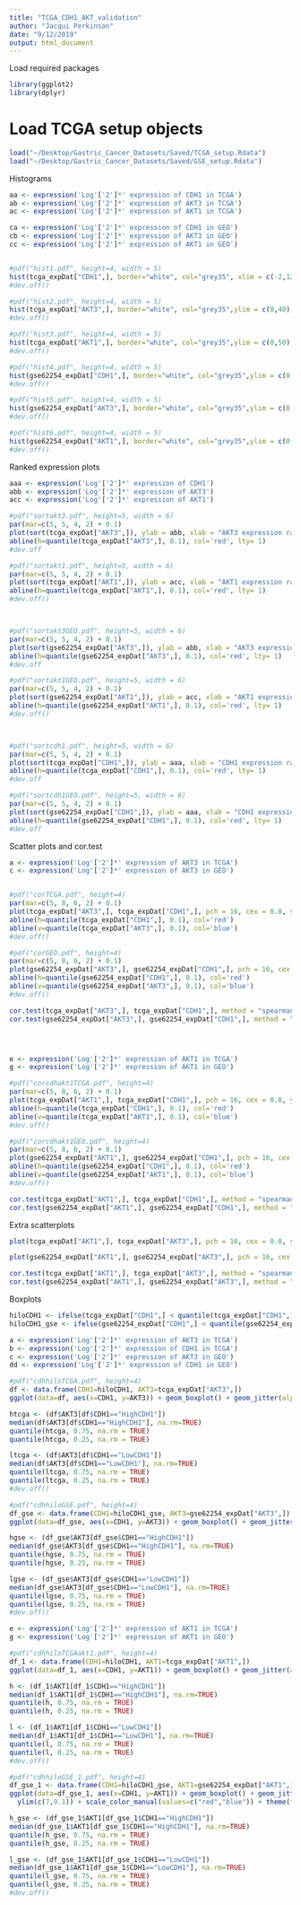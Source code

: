 ```yaml
---
title: "TCGA_CDH1_AKT_validation"
author: "Jacqui Perkinson"
date: "9/12/2019"
output: html_document
---
```


Load required packages

```r
library(ggplot2)
library(dplyr)
```

# Load TCGA setup objects

```r
load("~/Desktop/Gastric_Cancer_Datasets/Saved/TCGA_setup.Rdata")
load("~/Desktop/Gastric_Cancer_Datasets/Saved/GSE_setup.Rdata")
```

Histograms

```r
aa <- expression('Log'['2']*' expression of CDH1 in TCGA')
ab <- expression('Log'['2']*' expression of AKT3 in TCGA')
ac <- expression('Log'['2']*' expression of AKT1 in TCGA')

ca <- expression('Log'['2']*' expression of CDH1 in GEO')
cb <- expression('Log'['2']*' expression of AKT3 in GEO')
cc <- expression('Log'['2']*' expression of AKT1 in GEO')


#pdf("hist1.pdf", height=4, width = 5)
hist(tcga_expDat["CDH1",], border="white", col="grey35", xlim = c(-2,12), xlab = aa, main = "", cex.lab=1.5, cex.axis=1.5, n=30, yaxp = c(0,120,3), ylim = c(0,120))
#dev.off()

#pdf("hist2.pdf", height=4, width = 5)
hist(tcga_expDat["AKT3",], border="white", col="grey35",ylim = c(0,40), xlim = c(1,8), xlab = ab, main = "", cex.lab=1.5, cex.axis=1.5, n=30)
#dev.off()

#pdf("hist3.pdf", height=4, width = 5)
hist(tcga_expDat["AKT1",], border="white", col="grey35",ylim = c(0,50), xlim = c(5.5,9), xlab = ac, main = "", cex.lab=1.5, cex.axis=1.5, n=40, yaxp = c(0,50,5))
#dev.off()

#pdf("hist4.pdf", height=4, width = 5)
hist(gse62254_expDat["CDH1",], border="white", col="grey35",ylim = c(0,60), xlim = c(6,13), xlab = ca, main = "", cex.lab=1.5, cex.axis=1.5, n=30, yaxp = c(0,60,3))
#dev.off()

#pdf("hist5.pdf", height=4, width = 5)
hist(gse62254_expDat["AKT3",], border="white", col="grey35",ylim = c(0,30), xlim = c(7,12), xlab = cb, main = "", cex.lab=1.5, cex.axis=1.5, n=30)
#dev.off()

#pdf("hist6.pdf", height=4, width = 5)
hist(gse62254_expDat["AKT1",], border="white", col="grey35",ylim = c(0,40), xlim = c(7,9.5), xlab = cc, main = "", cex.lab=1.5, cex.axis=1.5, n=30)
#dev.off()
```

Ranked expression plots

```r
aaa <- expression('Log'['2']*' expression of CDH1')
abb <- expression('Log'['2']*' expression of AKT3')
acc <- expression('Log'['2']*' expression of AKT1')

#pdf("sortakt3.pdf", height=5, width = 6)
par(mar=c(5, 5, 4, 2) + 0.1)
plot(sort(tcga_expDat["AKT3",]), ylab = abb, xlab = "AKT3 expression rank in TCGA", pch = 16, cex = 0.8, cex.lab=1.5, cex.axis=1.5, yaxp = c(1,8,7), ylim = c(1,8))
abline(h=quantile(tcga_expDat["AKT3",], 0.1), col='red', lty= 1)
#dev.off

#pdf("sortakt1.pdf", height=5, width = 6)
par(mar=c(5, 5, 4, 2) + 0.1)
plot(sort(tcga_expDat["AKT1",]), ylab = acc, xlab = "AKT1 expression rank in TCGA", pch = 16, cex = 0.8, cex.lab=1.5, cex.axis=1.5, yaxp = c(6,9,3))
abline(h=quantile(tcga_expDat["AKT1",], 0.1), col='red', lty= 1)
#dev.off()



#pdf("sortakt3GEO.pdf", height=5, width = 6)
par(mar=c(5, 5, 4, 2) + 0.1)
plot(sort(gse62254_expDat["AKT3",]), ylab = abb, xlab = "AKT3 expression rank in GEO", pch = 16, cex = 0.8, cex.lab=1.5, cex.axis=1.5, ylim = c(7,11), yaxp = c(7,11,4))
abline(h=quantile(gse62254_expDat["AKT3",], 0.1), col='red', lty= 1)
#dev.off

#pdf("sortakt1GEO.pdf", height=5, width = 6)
par(mar=c(5, 5, 4, 2) + 0.1)
plot(sort(gse62254_expDat["AKT1",]), ylab = acc, xlab = "AKT1 expression rank in GEO", pch = 16, cex = 0.8, cex.lab=1.5, cex.axis=1.5, ylim = c(7,9), yaxp = c(7,9,4))
abline(h=quantile(gse62254_expDat["AKT1",], 0.1), col='red', lty= 1)
#dev.off()



#pdf("sortcdh1.pdf", height=5, width = 6)
par(mar=c(5, 5, 4, 2) + 0.1)
plot(sort(tcga_expDat["CDH1",]), ylab = aaa, xlab = "CDH1 expression rank in TCGA", pch = 16, cex = 0.8, cex.lab=1.5, cex.axis=1.5, ylim = c(-2,12), yaxp = c(-2,12,4))
abline(h=quantile(tcga_expDat["CDH1",], 0.1), col='red', lty= 1)
#dev.off

#pdf("sortcdh1GEO.pdf", height=5, width = 6)
par(mar=c(5, 5, 4, 2) + 0.1)
plot(sort(gse62254_expDat["CDH1",]), ylab = aaa, xlab = "CDH1 expression rank in GEO", pch = 16, cex = 0.8, cex.lab=1.5, cex.axis=1.5, ylim = c(6,14), yaxp = c(6,14,4))
abline(h=quantile(gse62254_expDat["CDH1",], 0.1), col='red', lty= 1)
#dev.off
```

Scatter plots and cor.test

```r
a <- expression('Log'['2']*' expression of AKT3 in TCGA')
c <- expression('Log'['2']*' expression of AKT3 in GEO')


#pdf("corTCGA.pdf", height=4)
par(mar=c(5, 8, 6, 2) + 0.1)
plot(tcga_expDat["AKT3",], tcga_expDat["CDH1",], pch = 16, cex = 0.8, ylab = "CDH1 in TCGA", xlab =a,  ylim = c(0,12), cex.lab=1.5, cex.axis=1.5, yaxp = c(0,12,6))
abline(h=quantile(tcga_expDat["CDH1",], 0.1), col='red')
abline(v=quantile(tcga_expDat["AKT3",], 0.1), col='blue')
#dev.off()

#pdf("corGEO.pdf", height=4)
par(mar=c(5, 8, 6, 2) + 0.1)
plot(gse62254_expDat["AKT3",], gse62254_expDat["CDH1",], pch = 16, cex = 0.8, ylab = "CDH1 in GEO", xlab =c, xlim = c(7,11), ylim = c(6,13),yaxp = c(6,13,2), cex.lab=1.5, cex.axis=1.5)
abline(h=quantile(gse62254_expDat["CDH1",], 0.1), col='red')
abline(v=quantile(gse62254_expDat["AKT3",], 0.1), col='blue')
#dev.off()

cor.test(tcga_expDat["AKT3",], tcga_expDat["CDH1",], method = "spearman")
cor.test(gse62254_expDat["AKT3",], gse62254_expDat["CDH1",], method = "spearman")




e <- expression('Log'['2']*' expression of AKT1 in TCGA')
g <- expression('Log'['2']*' expression of AKT1 in GEO')

#pdf("corcdhakt1TCGA.pdf", height=4)
par(mar=c(5, 8, 6, 2) + 0.1)
plot(tcga_expDat["AKT1",], tcga_expDat["CDH1",], pch = 16, cex = 0.8, ylab = "CDH1 in TCGA", xlab =e, ylim = c(-2,12), xlim = c(5.5,9), cex.lab=1.5, cex.axis=1.5, yaxp = c(-2,12,4))
abline(h=quantile(tcga_expDat["CDH1",], 0.1), col='red')
abline(v=quantile(tcga_expDat["AKT1",], 0.1), col='blue')
#dev.off()

#pdf("corcdhakt1GEO.pdf", height=4)
par(mar=c(5, 8, 6, 2) + 0.1)
plot(gse62254_expDat["AKT1",], gse62254_expDat["CDH1",], pch = 16, cex = 0.8, ylab = "CDH1 in GEO", xlab =g, ylim = c(6,13), xlim = c(7,9.5), cex.lab=1.5, cex.axis=1.5, yaxp = c(6,13,2))
abline(h=quantile(gse62254_expDat["CDH1",], 0.1), col='red')
abline(v=quantile(gse62254_expDat["AKT1",], 0.1), col='blue')
#dev.off()

cor.test(tcga_expDat["AKT1",], tcga_expDat["CDH1",], method = "spearman")
cor.test(gse62254_expDat["AKT1",], gse62254_expDat["CDH1",], method = "spearman")
```

Extra scatterplots

```r
plot(tcga_expDat["AKT1",], tcga_expDat["AKT3",], pch = 16, cex = 0.8, ylab = "Log2 expression of AKT3 in TCGA", xlab ="Log2 expression of AKT1 in TCGA", xlim = c(5.5,9))

plot(gse62254_expDat["AKT1",], gse62254_expDat["AKT3",], pch = 16, cex = 0.8, ylab = "Log2 expression of AKT3 in GEO", xlab ="Log2 expression of AKT1 in GEO", xlim = c(7,9.5), ylim = c(7,11))

cor.test(tcga_expDat["AKT1",], tcga_expDat["AKT3",], method = "spearman")
cor.test(gse62254_expDat["AKT1",], gse62254_expDat["AKT3",], method = "spearman")
```

Boxplots

```r
hiloCDH1 <- ifelse(tcga_expDat["CDH1",] < quantile(tcga_expDat["CDH1",],0.1), "LowCDH1", "HighCDH1")
hiloCDH1_gse <- ifelse(gse62254_expDat["CDH1",] < quantile(gse62254_expDat["CDH1",],0.1), "LowCDH1", "HighCDH1")

a <- expression('Log'['2']*' expression of AKT3 in TCGA')
b <- expression('Log'['2']*' expression of CDH1 in TCGA')
c <- expression('Log'['2']*' expression of AKT3 in GEO')
dd <- expression('Log'['2']*' expression of CDH1 in GEO')

#pdf("cdhhiloTCGA.pdf", height=4)
df <- data.frame(CDH1=hiloCDH1, AKT3=tcga_expDat["AKT3",])
ggplot(data=df, aes(x=CDH1, y=AKT3)) + geom_boxplot() + geom_jitter(alpha=0.3, width=0.1, aes(colour=CDH1)) + theme(panel.grid.major = element_blank(), panel.grid.minor = element_blank(), panel.background = element_blank(), axis.line = element_line(colour = "black")) + xlab(b) + ylab(a) + ylim(c(0,8)) + scale_color_manual(values=c("red","blue")) + theme(text = element_text(size=16))

htcga <- (df$AKT3[df$CDH1=="HighCDH1"])
median(df$AKT3[df$CDH1=="HighCDH1"], na.rm=TRUE)
quantile(htcga, 0.75, na.rm = TRUE) 
quantile(htcga, 0.25, na.rm = TRUE) 

ltcga <- (df$AKT3[df$CDH1=="LowCDH1"])
median(df$AKT3[df$CDH1=="LowCDH1"], na.rm=TRUE)
quantile(ltcga, 0.75, na.rm = TRUE) 
quantile(ltcga, 0.25, na.rm = TRUE) 
#dev.off() 

#pdf("cdhhiloGSE.pdf", height=4)
df_gse <- data.frame(CDH1=hiloCDH1_gse, AKT3=gse62254_expDat["AKT3",])
ggplot(data=df_gse, aes(x=CDH1, y=AKT3)) + geom_boxplot() + geom_jitter(alpha=0.3, width=0.1, aes(colour=CDH1)) + theme(panel.grid.major = element_blank(), panel.grid.minor = element_blank(), panel.background = element_blank(), axis.line = element_line(colour = "black")) + xlab(dd) + ylab(c) + ylim(c(7,11)) + scale_color_manual(values=c("red","blue")) + theme(text = element_text(size=16))

hgse <- (df_gse$AKT3[df_gse$CDH1=="HighCDH1"])
median(df_gse$AKT3[df_gse$CDH1=="HighCDH1"], na.rm=TRUE)
quantile(hgse, 0.75, na.rm = TRUE) 
quantile(hgse, 0.25, na.rm = TRUE) 

lgse <- (df_gse$AKT3[df_gse$CDH1=="LowCDH1"])
median(df_gse$AKT3[df_gse$CDH1=="LowCDH1"], na.rm=TRUE)
quantile(lgse, 0.75, na.rm = TRUE) 
quantile(lgse, 0.25, na.rm = TRUE) 
#dev.off()
```

```r
e <- expression('Log'['2']*' expression of AKT1 in TCGA')
g <- expression('Log'['2']*' expression of AKT1 in GEO')

#pdf("cdhhiloTCGAakt1.pdf", height=4)
df_1 <- data.frame(CDH1=hiloCDH1, AKT1=tcga_expDat["AKT1",])
ggplot(data=df_1, aes(x=CDH1, y=AKT1)) + geom_boxplot() + geom_jitter(alpha=0.3, width=0.1, aes(colour=CDH1)) + theme(panel.grid.major = element_blank(), panel.grid.minor = element_blank(), panel.background = element_blank(), axis.line = element_line(colour = "black")) + xlab(b) + ylab(e) + ylim(c(5.8,9)) + scale_color_manual(values=c("red","blue")) + theme(text = element_text(size=16))

h <- (df_1$AKT1[df_1$CDH1=="HighCDH1"])
median(df_1$AKT1[df_1$CDH1=="HighCDH1"], na.rm=TRUE)
quantile(h, 0.75, na.rm = TRUE) 
quantile(h, 0.25, na.rm = TRUE) 

l <- (df_1$AKT1[df_1$CDH1=="LowCDH1"])
median(df_1$AKT1[df_1$CDH1=="LowCDH1"], na.rm=TRUE)
quantile(l, 0.75, na.rm = TRUE) 
quantile(l, 0.25, na.rm = TRUE) 
#dev.off() 

#pdf("cdhhiloGSE_1.pdf", height=4)
df_gse_1 <- data.frame(CDH1=hiloCDH1_gse, AKT1=gse62254_expDat["AKT1",])
ggplot(data=df_gse_1, aes(x=CDH1, y=AKT1)) + geom_boxplot() + geom_jitter(alpha=0.3, width=0.1, aes(colour=CDH1)) + theme(panel.grid.major = element_blank(), panel.grid.minor = element_blank(), panel.background = element_blank(), axis.line = element_line(colour = "black")) + xlab(b) + ylab(g)  +
  ylim(c(7,9.1)) + scale_color_manual(values=c("red","blue")) + theme(text = element_text(size=16))

h_gse <- (df_gse_1$AKT1[df_gse_1$CDH1=="HighCDH1"])
median(df_gse_1$AKT1[df_gse_1$CDH1=="HighCDH1"], na.rm=TRUE)
quantile(h_gse, 0.75, na.rm = TRUE) 
quantile(h_gse, 0.25, na.rm = TRUE) 

l_gse <- (df_gse_1$AKT1[df_gse_1$CDH1=="LowCDH1"])
median(df_gse_1$AKT1[df_gse_1$CDH1=="LowCDH1"], na.rm=TRUE)
quantile(l_gse, 0.75, na.rm = TRUE) 
quantile(l_gse, 0.25, na.rm = TRUE) 
#dev.off()
```


